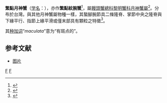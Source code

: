 {{Speciesbox
| taxon = Ashtoret maculata
| authority = Miers, 1877<ref name=WoRMS_440343 />
}}
'''繁點月神蟹'''（[[学名|学名]]：{{lang|la|''Ashtoret maculata''}}），亦作'''繁點紋腕蟹'''<ref name=TaiBIF_311272>{{TaiBIF |id=311272 |taxon=Ashtoret maculata Miers, 1877 |zh=繁點紋腕蟹 }}</ref>，屬[[饅頭蟹總科|饅頭蟹總科]][[黎明蟹科|黎明蟹科]][[月神蟹屬|月神蟹屬]]<ref name=WoRMS_440343>{{cite WoRMS |author=P. Davie & M. Turkay |year=2010 |title=''Ashtoret maculata'' (Miers, 1877) |publisher=[[World_Register_of_Marine_Species|World Register of Marine Species]] |id=440343 |accessdate=2014-05-27 }}</ref>。分布於台灣。與其他月神蟹屬物種一樣，其螯腳腕節具二條隆脊、掌節中央之隆脊與下緣平行、指節上緣平滑或僅末部具有顆粒之特徵<ref name=nhm>{{cite journal |url=http://decapoda.nhm.org/pdfs/32253/32253.pdf |title=高雄港區之蟹類相 |journal=臺灣省立博物館年刊 |author1=賴森煌 |author2=黃榮富 |author3=方力行 |volume=40 |pages=225-240 |date=Dec 1997 |access-date=2014-08-06 |archive-date=2014-05-29 |archive-url=https://web.archive.org/web/20140529065641/http://decapoda.nhm.org/pdfs/32253/32253.pdf |dead-url=no }}</ref>。

其[[种加词|种加词]]“''maculata''”意为“有斑点的”。

== 参考文献 ==
{{reflist}}
* [https://image.digitalarchives.tw/ImageCache/00/53/e1/87.jpg 图片]
{{螃蟹小作品}}
{{Taxonbar}}
[[Category:_1877年描述的动物|F]]
[[Category:月神蟹屬|F]]
